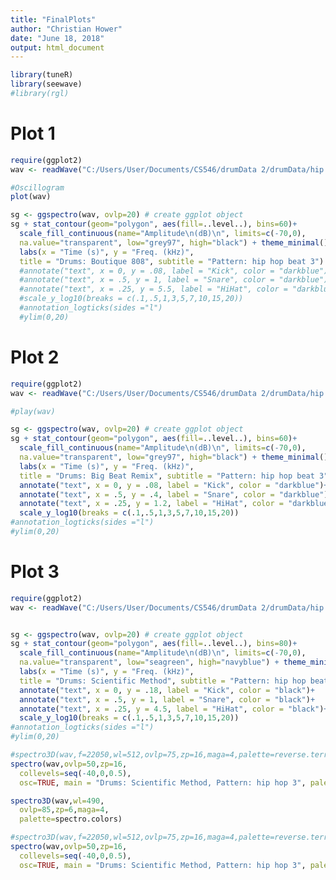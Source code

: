 ```yaml
---
title: "FinalPlots"
author: "Christian Hower"
date: "June 18, 2018"
output: html_document
---
```



```r
library(tuneR)
library(seewave)
#library(rgl)
```




# Plot 1

```r
require(ggplot2)
wav <- readWave("C:/Users/User/Documents/CS546/drumData 2/drumData/hip hop beat 3/Boutique 808_bip.wav")

#Oscillogram
plot(wav)

sg <- ggspectro(wav, ovlp=20) # create ggplot object
sg + stat_contour(geom="polygon", aes(fill=..level..), bins=60)+
  scale_fill_continuous(name="Amplitude\n(dB)\n", limits=c(-70,0),
  na.value="transparent", low="grey97", high="black") + theme_minimal()+
  labs(x = "Time (s)", y = "Freq. (kHz)", 
  title = "Drums: Boutique 808", subtitle = "Pattern: hip hop beat 3")
  #annotate("text", x = 0, y = .08, label = "Kick", color = "darkblue")+
  #annotate("text", x = .5, y = 1, label = "Snare", color = "darkblue")+
  #annotate("text", x = .25, y = 5.5, label = "HiHat", color = "darkblue")+
  #scale_y_log10(breaks = c(.1,.5,1,3,5,7,10,15,20))
  #annotation_logticks(sides ="l")
  #ylim(0,20)
```



# Plot 2

```r
require(ggplot2)
wav <- readWave("C:/Users/User/Documents/CS546/drumData 2/drumData/hip hop beat 3/Big Beat Remix Kit_bip.wav")

#play(wav)

sg <- ggspectro(wav, ovlp=20) # create ggplot object
sg + stat_contour(geom="polygon", aes(fill=..level..), bins=60)+
  scale_fill_continuous(name="Amplitude\n(dB)\n", limits=c(-70,0),
  na.value="transparent", low="grey97", high="black") + theme_minimal()+
  labs(x = "Time (s)", y = "Freq. (kHz)", 
  title = "Drums: Big Beat Remix", subtitle = "Pattern: hip hop beat 3")+
  annotate("text", x = 0, y = .08, label = "Kick", color = "darkblue")+
  annotate("text", x = .5, y = .4, label = "Snare", color = "darkblue")+
  annotate("text", x = .25, y = 1.2, label = "HiHat", color = "darkblue")+
  scale_y_log10(breaks = c(.1,.5,1,3,5,7,10,15,20))
#annotation_logticks(sides ="l")
#ylim(0,20)
```



# Plot 3

```r
require(ggplot2)
wav <- readWave("C:/Users/User/Documents/CS546/drumData 2/drumData/hip hop beat 3/Big Beat Remix Kit_bip.wav")


sg <- ggspectro(wav, ovlp=20) # create ggplot object
sg + stat_contour(geom="polygon", aes(fill=..level..), bins=80)+
  scale_fill_continuous(name="Amplitude\n(dB)\n", limits=c(-70,0),
  na.value="transparent", low="seagreen", high="navyblue") + theme_minimal()+
  labs(x = "Time (s)", y = "Freq. (kHz)", 
  title = "Drums: Scientific Method", subtitle = "Pattern: hip hop beat 3")+
  annotate("text", x = 0, y = .18, label = "Kick", color = "black")+
  annotate("text", x = .5, y = 1, label = "Snare", color = "black")+
  annotate("text", x = .25, y = 4.5, label = "HiHat", color = "black")+
  scale_y_log10(breaks = c(.1,.5,1,3,5,7,10,15,20))
#annotation_logticks(sides ="l")
#ylim(0,20)
```





```r
#spectro3D(wav,f=22050,wl=512,ovlp=75,zp=16,maga=4,palette=reverse.terrain.colors) ????
spectro(wav,ovlp=50,zp=16,
  collevels=seq(-40,0,0.5),
  osc=TRUE, main = "Drums: Scientific Method, Pattern: hip hop 3", palette =reverse.cm.colors )
```

```r
spectro3D(wav,wl=490,
  ovlp=85,zp=6,maga=4,
  palette=spectro.colors)
```


```r
#spectro3D(wav,f=22050,wl=512,ovlp=75,zp=16,maga=4,palette=reverse.terrain.colors) ????
spectro(wav,ovlp=50,zp=16,
  collevels=seq(-40,0,0.5),
  osc=TRUE, main = "Drums: Scientific Method, Pattern: hip hop 3", palette =reverse.gray.colors.2 )
```


